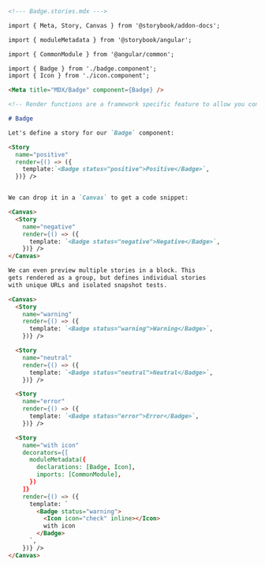 ```md
<!--- Badge.stories.mdx --->

import { Meta, Story, Canvas } from '@storybook/addon-docs';

import { moduleMetadata } from '@storybook/angular';

import { CommonModule } from '@angular/common';

import { Badge } from './badge.component';
import { Icon } from './icon.component';

<Meta title="MDX/Badge" component={Badge} />

<!-- Render functions are a framework specific feature to allow you control on how the component renders -->

# Badge

Let's define a story for our `Badge` component:

<Story 
  name="positive"
  render={() => ({
    template:`<Badge status="positive">Positive</Badge>`,
  })} />


We can drop it in a `Canvas` to get a code snippet:

<Canvas>
  <Story 
    name="negative"
    render={() => ({
      template: `<Badge status="negative">Negative</Badge>`,
    })} />
</Canvas>

We can even preview multiple stories in a block. This
gets rendered as a group, but defines individual stories
with unique URLs and isolated snapshot tests.

<Canvas>
  <Story 
    name="warning"
    render={() => ({
      template: `<Badge status="warning">Warning</Badge>`,
    })} />

  <Story 
    name="neutral"
    render={() => ({
      template: `<Badge status="neutral">Neutral</Badge>`,
    })} />

  <Story 
    name="error"
    render={() => ({
      template: `<Badge status="error">Error</Badge>`,
    })} />

  <Story 
    name="with icon"
    decorators={[
      moduleMetadata({
        declarations: [Badge, Icon],
        imports: [CommonModule],
      })
    ]} 
    render={() => ({
      template: `
        <Badge status="warning">
          <Icon icon="check" inline></Icon>
          with icon
        </Badge>
      `,
    })} />
</Canvas>
```